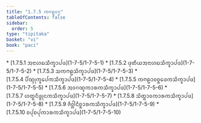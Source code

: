 ```yaml
---
title: "1.7.5 ᨠᨻᩊᩅᨣ᩠ᨣ"
tableOfContents: false
sidebar:
  order: 5
type: "tipitaka"
basket: "vi"
book: "paci"
---
```



<DynamicBreadcrumb />



<TableOfContents book="paci" section="1.7.5">
* [1.7.5.1 ᩋᨶᩣᩉᨭᩈᩥᨠ᩠ᨡᩣᨸᨴ](1-7-5/1-7-5-1)
* [1.7.5.2 ᨴᩩᨲᩥᨿᩋᨶᩣᩉᨭᩈᩥᨠ᩠ᨡᩣᨸᨴ](1-7-5/1-7-5-2)
* [1.7.5.3 ᩈᨠᨻᩊᩈᩥᨠ᩠ᨡᩣᨸᨴ](1-7-5/1-7-5-3)
* [1.7.5.4 ᨸᩥᨱ᩠ᨯᩩᨠ᩠ᨡᩮᨸᨠᩈᩥᨠ᩠ᨡᩣᨸᨴ](1-7-5/1-7-5-4)
* [1.7.5.5 ᨠᨻᩊᩣᩅᨧ᩠ᨨᩮᨴᨠᩈᩥᨠ᩠ᨡᩣᨸᨴ](1-7-5/1-7-5-5)
* [1.7.5.6 ᩋᩅᨣᨱ᩠ᨯᨠᩣᩁᨠᩈᩥᨠ᩠ᨡᩣᨸᨴ](1-7-5/1-7-5-6)
* [1.7.5.7 ᩉᨲ᩠ᨳᨶᩥᨴ᩠ᨵᩩᨶᨠᩈᩥᨠ᩠ᨡᩣᨸᨴ](1-7-5/1-7-5-7)
* [1.7.5.8 ᩈᩥᨲ᩠ᨳᩣᩅᨠᩣᩁᨠᩈᩥᨠ᩠ᨡᩣᨸᨴ](1-7-5/1-7-5-8)
* [1.7.5.9 ᨩᩥᩅ᩠ᩉᩤᨶᩥᨧ᩠ᨨᩣᩁᨠᩈᩥᨠ᩠ᨡᩣᨸᨴ](1-7-5/1-7-5-9)
* [1.7.5.10 ᨧᨸᩩᨧᨸᩩᨠᩣᩁᨠᩈᩥᨠ᩠ᨡᩣᨸᨴ](1-7-5/1-7-5-10)
</TableOfContents>